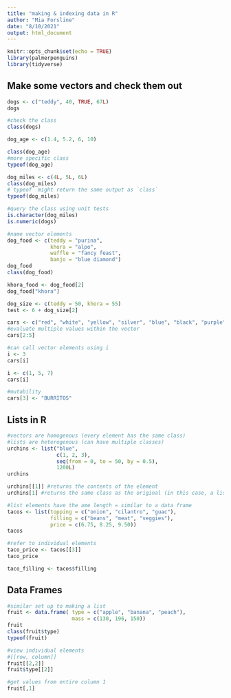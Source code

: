 ```yaml
---
title: "making & indexing data in R"
author: "Mia Forsline"
date: "8/10/2021"
output: html_document
---
```


```r
knitr::opts_chunk$set(echo = TRUE)
library(palmerpenguins)
library(tidyverse)
```

## Make some vectors and check them out
```r
dogs <- c("teddy", 40, TRUE, 67L)
dogs

#check the class
class(dogs)
```

```r
dog_age <- c(1.4, 5.2, 6, 10)

class(dog_age)
#more specific class 
typeof(dog_age)

dog_miles <- c(4L, 5L, 6L)
class(dog_miles)
#`typeof` might return the same output as `class`
typeof(dog_miles)

#query the class using unit tests 
is.character(dog_miles)
is.numeric(dogs)
```

```r
#name vector elements 
dog_food <- c(teddy = "purina", 
              khora = "alpo", 
              waffle = "fancy feast",
              banjo = "blue diamond")
dog_food
class(dog_food)

khora_food <- dog_food[2] 
dog_food["khora"]

dog_size <- c(teddy = 50, khora = 55)
test <- 6 + dog_size[2]
```

```r
cars <- c("red", "white", "yellow", "silver", "blue", "black", "purple", "green", "gray")
#evaluate multiple values within the vector 
cars[2:5]

#can call vector elements using i 
i <- 3
cars[i]

i <- c(1, 5, 7)
cars[i]

#mutability 
cars[3] <- "BURRITOS"
```
## Lists in R
```r
#vectors are homogenous (every element has the same class)
#lists are heterogenous (can have multiple classes)
urchins <- list("blue", 
                c(1, 2, 3), 
                seq(from = 0, to = 50, by = 0.5),
                1200L)
urchins

urchins[[1]] #returns the contents of the element 
urchins[1] #returns the same class as the original (in this case, a list)
```

```r
#list elements have the ame length = similar to a data frame 
tacos <- list(topping = c("onion", "cilantro", "guac"),
              filling = c("beans", "meat", "veggies"),
              price = c(6.75, 8.25, 9.50))
tacos

#refer to individual elements
taco_price <- tacos[[3]]
taco_price

taco_filling <- tacos$filling
```

## Data Frames
```r
#similar set up to making a list 
fruit <- data.frame( type = c("apple", "banana", "peach"),
                     mass = c(130, 196, 150))
fruit
class(fruit$type)
typeof(fruit)

#view individual elements
#[[row, column]]
fruit[[2,2]]
fruit$type[[2]]

#get values from entire column 1 
fruit[,1]


```


